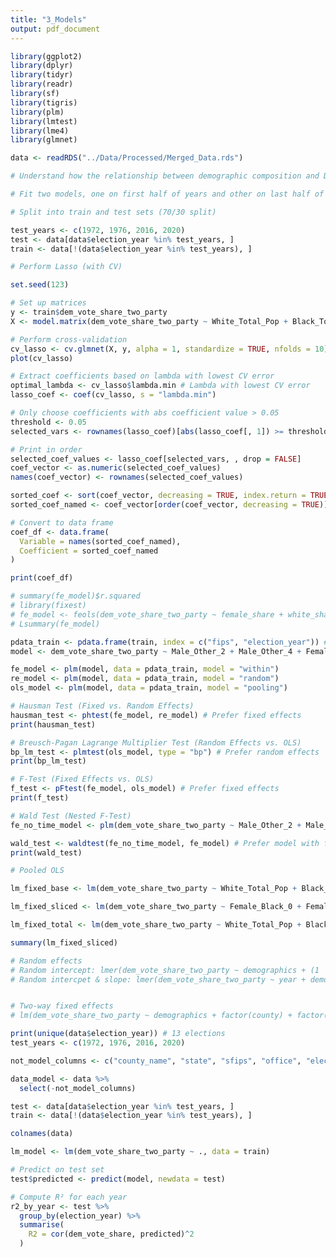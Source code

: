 ```yaml
---
title: "3_Models"
output: pdf_document
---
```


```r

library(ggplot2)
library(dplyr)
library(tidyr)
library(readr)
library(sf)
library(tigris)
library(plm)
library(lmtest)
library(lme4)
library(glmnet)

data <- readRDS("../Data/Processed/Merged_Data.rds")

# Understand how the relationship between demographic composition and Democratic vote share has changed over time — both in terms of correlation strength and model-based explanatory power.

# Fit two models, one on first half of years and other on last half of years

```

```r

# Split into train and test sets (70/30 split)

test_years <- c(1972, 1976, 2016, 2020)
test <- data[data$election_year %in% test_years, ]
train <- data[!(data$election_year %in% test_years), ]

```

```r

# Perform Lasso (with CV)

set.seed(123)

# Set up matrices
y <- train$dem_vote_share_two_party
X <- model.matrix(dem_vote_share_two_party ~ White_Total_Pop + Black_Total_Pop + Other_Total_Pop + Male_Total_Pop + Female_Total_Pop + Age_0_Total_Pop + Age_1_Total_Pop + Age_2_Total_Pop + Age_3_Total_Pop + Age_4_Total_Pop + Age_5_Total_Pop + Female_Black_0 + Female_Black_1 + Female_Black_2 + Female_Black_3 + Female_Black_4 + Female_Black_5 + Female_Other_0 + Female_Other_1 + Female_Other_2 + Female_Other_3 + Female_Other_4 + Female_Other_5 + Female_White_0 + Female_White_1 + Female_White_2 + Female_White_3 + Female_White_4 + Female_White_5 + Male_Black_0 + Male_Black_1 + Male_Black_2 + Male_Black_3 + Male_Black_4 + Male_Black_5 + Male_Other_0 + Male_Other_1 + Male_Other_2 + Male_Other_3 + Male_Other_4 + Male_Other_5 + Male_White_0 + Male_White_1 + Male_White_2 + Male_White_3 + Male_White_4 + Male_White_5 + Total_Pop + factor(election_year), data = train)[,-1]

# Perform cross-validation
cv_lasso <- cv.glmnet(X, y, alpha = 1, standardize = TRUE, nfolds = 10)
plot(cv_lasso)

# Extract coefficients based on lambda with lowest CV error
optimal_lambda <- cv_lasso$lambda.min # Lambda with lowest CV error
lasso_coef <- coef(cv_lasso, s = "lambda.min")

# Only choose coefficients with abs coefficient value > 0.05
threshold <- 0.05
selected_vars <- rownames(lasso_coef)[abs(lasso_coef[, 1]) >= threshold & rownames(lasso_coef) != "(Intercept)"]

# Print in order
selected_coef_values <- lasso_coef[selected_vars, , drop = FALSE]
coef_vector <- as.numeric(selected_coef_values)
names(coef_vector) <- rownames(selected_coef_values)

sorted_coef <- sort(coef_vector, decreasing = TRUE, index.return = TRUE)
sorted_coef_named <- coef_vector[order(coef_vector, decreasing = TRUE)]

# Convert to data frame
coef_df <- data.frame(
  Variable = names(sorted_coef_named),
  Coefficient = sorted_coef_named
)

print(coef_df)

```


```r

# summary(fe_model)$r.squared
# library(fixest)
# fe_model <- feols(dem_vote_share_two_party ~ female_share + white_share + black_share + age0_share + age5_share | county + election_year, data = your_data)
# Lsummary(fe_model)

pdata_train <- pdata.frame(train, index = c("fips", "election_year")) # Convert to panel data
model <- dem_vote_share_two_party ~ Male_Other_2 + Male_Other_4 + Female_Other_1 + Female_Black_4 + Female_Black_3 + Male_Other_3 + Female_Other_4 + Male_Black_2 + Female_White_3 + Male_Black_5 + Male_Black_1 + Female_Other_2 + Male_White_2 + Male_Other_1 + Female_Black_0 + Male_Black_0 + Female_Other_5 + Female_White_5 + Female_White_4 + as.numeric(election_year)

fe_model <- plm(model, data = pdata_train, model = "within")
re_model <- plm(model, data = pdata_train, model = "random")
ols_model <- plm(model, data = pdata_train, model = "pooling")

# Hausman Test (Fixed vs. Random Effects)
hausman_test <- phtest(fe_model, re_model) # Prefer fixed effects
print(hausman_test)

# Breusch-Pagan Lagrange Multiplier Test (Random Effects vs. OLS)
bp_lm_test <- plmtest(ols_model, type = "bp") # Prefer random effects
print(bp_lm_test)

# F-Test (Fixed Effects vs. OLS)
f_test <- pFtest(fe_model, ols_model) # Prefer fixed effects
print(f_test)

# Wald Test (Nested F-Test)
fe_no_time_model <- plm(dem_vote_share_two_party ~ Male_Other_2 + Male_Other_4 + Female_Other_1 + Female_Black_4 + Female_Black_3 + Male_Other_3 + Female_Other_4 + Male_Black_2 + Female_White_3 + Male_Black_5 + Male_Black_1 + Female_Other_2 + Male_White_2 + Male_Other_1 + Female_Black_0 + Male_Black_0 + Female_Other_5 + Female_White_5 + Female_White_4, data = pdata_train, model = "within")

wald_test <- waldtest(fe_no_time_model, fe_model) # Prefer model with factor(election_year)
print(wald_test)

```






```r

# Pooled OLS

lm_fixed_base <- lm(dem_vote_share_two_party ~ White_Total_Pop + Black_Total_Pop + Other_Total_Pop + Male_Total_Pop + Female_Total_Pop + Age_0_Total_Pop + Age_1_Total_Pop + Age_2_Total_Pop + Age_3_Total_Pop + Age_4_Total_Pop + Age_5_Total_Pop + factor(election_year), data = data)

lm_fixed_sliced <- lm(dem_vote_share_two_party ~ Female_Black_0 + Female_Black_1 + Female_Black_2 + Female_Black_3 + Female_Black_4 + Female_Black_5 + Female_Other_0 + Female_Other_1 + Female_Other_2 + Female_Other_3 + Female_Other_4 + Female_Other_5 + Female_White_0 + Female_White_1 + Female_White_2 + Female_White_3 + Female_White_4 + Female_White_5 + Male_Black_0 + Male_Black_1 + Male_Black_2 + Male_Black_3 + Male_Black_4 + Male_Black_5 + Male_Other_0 + Male_Other_1 + Male_Other_2 + Male_Other_3 + Male_Other_4 + Male_Other_5 + Male_White_0 + Male_White_1 + Male_White_2 + Male_White_3 + Male_White_4 + Male_White_5 + factor(election_year), data = data)

lm_fixed_total <- lm(dem_vote_share_two_party ~ White_Total_Pop + Black_Total_Pop + Other_Total_Pop + Male_Total_Pop + Female_Total_Pop + Age_0_Total_Pop + Age_1_Total_Pop + Age_2_Total_Pop + Age_3_Total_Pop + Age_4_Total_Pop + Age_5_Total_Pop + Female_Black_0 + Female_Black_1 + Female_Black_2 + Female_Black_3 + Female_Black_4 + Female_Black_5 + Female_Other_0 + Female_Other_1 + Female_Other_2 + Female_Other_3 + Female_Other_4 + Female_Other_5 + Female_White_0 + Female_White_1 + Female_White_2 + Female_White_3 + Female_White_4 + Female_White_5 + Male_Black_0 + Male_Black_1 + Male_Black_2 + Male_Black_3 + Male_Black_4 + Male_Black_5 + Male_Other_0 + Male_Other_1 + Male_Other_2 + Male_Other_3 + Male_Other_4 + Male_Other_5 + Male_White_0 + Male_White_1 + Male_White_2 + Male_White_3 + Male_White_4 + Male_White_5 + factor(election_year), data = data)

summary(lm_fixed_sliced)


```

```r

# Random effects
# Random intercept: lmer(dem_vote_share_two_party ~ demographics + (1 | county), data = your_data)
# Random intercpet & slope: lmer(dem_vote_share_two_party ~ year + demographics + (year | county), data = your_data)



```

```r

# Two-way fixed effects
# lm(dem_vote_share_two_party ~ demographics + factor(county) + factor(year), data = your_data)


```


```r

print(unique(data$election_year)) # 13 elections
test_years <- c(1972, 1976, 2016, 2020)

not_model_columns <- c("county_name", "state", "sfips", "office", "election_type", "seat_status", "democratic_raw_votes", "dem_nominee", "republican_raw_votes", "rep_nominee", "pres_raw_county_vote_totals_two_party", "raw_county_vote_totals", "dem_vote_share_total", "rep_vote_share_total", "dem_voter_turnout", "rep_voter_turnout", "total_voter_turnout", "complete_county_cases", "Total_Pop")

data_model <- data %>% 
  select(-not_model_columns)

test <- data[data$election_year %in% test_years, ]
train <- data[!(data$election_year %in% test_years), ]

colnames(data)

```

```r

lm_model <- lm(dem_vote_share_two_party ~ ., data = train)

# Predict on test set
test$predicted <- predict(model, newdata = test)

# Compute R² for each year
r2_by_year <- test %>%
  group_by(election_year) %>%
  summarise(
    R2 = cor(dem_vote_share, predicted)^2
  )

```
